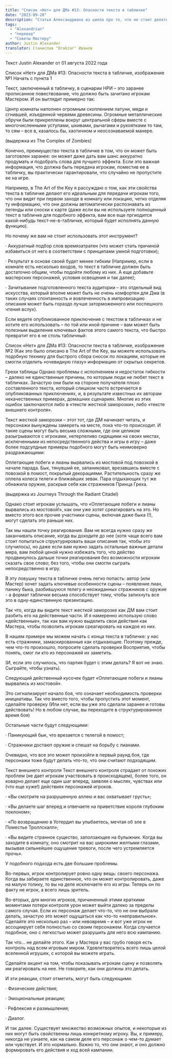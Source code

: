 ```yaml
---
title: "Список «Нет» для ДМа #13: Опасности текста в табличке"
date: "2023-09-28"
description: "Статья Александриана из цикла про то, что не стоит делать мастеру посвященная опасностям зачитываемого текста"
tags: 
  - "Alexandrian"
  - "перевод"
  - "Советы Мастеру"
author: Justin Alexander
translator: Станислав "Drakzar" Иванов
---
```


Текст Justin Alexander от 01 августа 2022 года

Список «Нет» для ДМа #13: Опасности текста в табличке, изображение №1
Начать с пункта 1

Текст, заключенный в табличку, в сценарии НРИ – это заранее прописанное повествование, что должно быть зачитано игрокам Мастером. И он выглядит примерно так:

Центр комнаты наполнен огромным скоплением латуни, меди и сгнившей, изъеденной червями древесины. Огромные металлические обручи были прикреплены вокруг центральной сферы вместе с многочисленными уступами, шкивами, рычагами и рукоятками то там, то сям – все в, казалось бы, хаотичном и неосознаваемой манере.

(выдержка из The Complex of Zombies)

Конечно, преимущество текста в табличке в том, что он может быть заготовлен заранее: он может даже дать вам шанс аккуратно продумать и подобрать слова для лучшего эффекта. Если это важная информация, что должна быть передана игрокам, поместив ее в табличку, вы практически гарантировали, что случайно не пропустите ее на игре.

Например, в The Art of the Key я рассуждаю о том, как эти свойства текста в табличке делают его идеальным для передачи игрокам того, что они видят при первом заходе в комнату или локацию, четко отделяя ту информацию, что они должны автоматически распознавать из легенды или сноски к карте (даже если вы не используете полноценный текст в табличке для подобного эффекта, вам все еще пргиодится какой-нибудь текст-не-в-табличке, который будет исполнять данную функцию).

Но почему же вам не стоит использовать этот инструмент?

· Аккуратный подбор слов времязатратен (что может стать причиной избавиться от него в соответствии с принципами умной подготовки);

· Результат в основе своей будет менее гибким (Например, если в комнате есть несколько входов, то текст в табличке должен быть достаточно общим, чтобы подойти любому из них. А еще добавьте мастерских персонажей, условия освещения и так далее);

· Зачитывание подготовленного текста аудитории – это отдельный вид искусства, который вполне может быть не очень комфортен для Дма (в таких случаях спонтанность и вовлеченность в импровизацию описания может быть гораздо лучше заторможенного или поспешного чтения вслух).

Если ведете опубликованное приключение с текстом в табличках и не хотите его использовать – по той или иной причине – вам может быть полезным выделение ключевых фактов этого самого текста, что быстро превратит его в не столь табличный:

Список «Нет» для ДМа #13: Опасности текста в табличке, изображение №2
(Как это было описано в The Art of the Key, вы можете использовать подобную технику для быстрого сбора сносок по локациям, которые не смогли отделить «очевидную глазу» информацию от скрытых секретов.

Грехи таблицы
Однако проблемы с исполнением и недостаток гибкости – далеко не единственные причины, по которым люди не любят текст в табличках. Зачастую они были на стороне получателя плохо составленного текста, который слишком часто встречается в опубликованных приключениях, и, в результате известных их авторам некачественных примерах, домашних сценариях. Многие из этих ошибок заключаются либо в «тексте жесткой заморозки», либо «тексте внешнего контроля».

Текст жесткой заморозки – этот тот, где ДМ начинает читать, и персонажи вынуждены замереть на месте, пока что-то происходит. И такие сцены могут быть весьма сложными, где они целиком разыгрываются с игроками, нетерпеливо сидящими на своих местах, исключенными из непосредственного действа и игры в игру – даже более подсупдные примеры подобного могут быть неимоверно раздражающими:

Оплетающие побеги и лианы вырвались из мостовой под повозкой в начале парада. Бык, тянувший ее, запаниковал, врезавшись вместе с повозкой в помост, покрытый декорациями. Растительность сразу же оплела колеса телеги и ближайших зевак. Пара отдыхающих тут же обнажила оружие, раскрыв себя как стражников Принца Греха.

(выдержка из Journeys Through the Radiant Citadel)

Однако стоит игрокам услышать, что «Оплетающие побеги и лианы вырвались из мостовой!», как они уже хотят среагировать на это. Но вместо этого все прочие участники сцены, включая даже быка (!), могут сделать это раньше них.

Так мы нашли точку реагирования. Вам не всегда нужно сразу же заканчивать описание, когда вы доходите до нее (хотя чаще всего вам стоит попытаться структурировать ваши описания так, чтобы это случилось), но даже если вам нужно задать остальные важные детали мира, вам любой ценой нужно избежать того, что действо продвинулось дальше точки реагирования без возможности игрокам сказать свое слово; без того, чтобы они смогли сыграть непосредственно в игру.

В эту ловушку текста в табличке очень легко попасть: автор (или Мастер) хочет задать ключевые особенности сцены – появление лиан, панику быка, разбившуюся телегу и неожиданных стражников с оружие - а формат таблички весьма способствует тому, чтобы запихнуть все это в одну-единственную презентацию.

Так что, когда вы видите текст жесткой заморозке как ДМ вам стоит разбить его на действенные части. И я намеренно использую слово «действенные», так как вам нужно выделить свои действия как Мастера, чтобы позволить игрокам среагировать на каждое из них.

В нашем примере мы можем начать с конца текста в табличке: у нас есть стражники, замаскированные как отдыхающие. Поэтому прежде, чем что-то произошло, попросите сделать проверки Восприятия, чтобы понять, смог ли кто из персонажей их заметить.

(И, если это случилось, что партия будет с этим делать? Я вот не знаю. Сыграйте, чтобы узнать).

Следующий действенный кусочек будет «Оплетающие побеги и лианы вырвались из мостовой».

Это сигнализирует начало боя, что означает необходимость проверки инициативы. Так что вместо того, чтобы пропустить этот момент, сделайте проверку (Или нет, если вы уже это сделали заранее и готовы действовать! Но в любом случае, вы переходите в структурированное время боя)

Остальные части будут следующими:

· Паникующий бык, что врезается с телегой в помост;

· Стражники достают оружие и спешат на борьбу с лианами.

Очевидно, что все это может произойти в первый раунд боя, где персонажи тоже будут делать что-то, что они считают подходящим.

Текст внешнего контроля
Текст внешнего контроля страдает от похожих проблем (не дает игрокам участвовать в происходящем), более того, он коварно делает еще один шаг вперед, заявляя о мыслях, чувствах или (что еще хуже!) действиях персонажей игроков.

· «Вы смотрите на разрушенную аллею и вас охватывает грусть»;

· «Вы делаете шаг вперед и отвечаете на приветствие короля глубоким поклоном»;

· «По возвращению в Уотердип вы улыбаетесь, мечтая об эле в Поместье Троллскалл»;

· «Вы видите странное существо, заползающее на булыжник. Когда вы заходите в комнату, оно смотрит на вас широкими желтыми глазами, вызывая сильнейшее ощущение тревоги, после чего устремляется прочь».

У подобного подхода есть две большие проблемы.

Во-первых, игрок контролирует ровно одну вещь: своего персонажа. Когда вы забираете единственное, что он может контролировать, даже на малую толику, то вы на деле исключаете его из игры. Теперь он по факту не игрок, а всего лишь зритель.

Во-вторых, для многих игроков, причиненный этими краткими моментами потери контроля урон может выйти далеко за пределы самого случая. Если их персонаж делает что-то, что не они выбрали делать, зачастую это может ощущаться как что-то «неправильное». Сделайте это несколько раз – или невовремя – и вот уже игрок не ассоциирует себя полностью со своим персонажем. Когда случается подобное, оно с легкостью может разрушить для него всю кампанию.

Так что… не делайте этого. Как у Мастера у вас грубо говоря есть контроль над всем игровым миром. Удовлетворитесь всего лишь целой вселенной игрушек, с которой вы можете играть.

Сделайте акцент на том, чтобы показывать игрокам сцену и позволять им реагировать на нее. Не говорите, как они должны это делать.

И эти реакции, стоит отметить, могут быть следующими:

· Физические действия;

· Эмоциональные реакции;

· Рефлексия и размышления;

· Диалог.

И так далее. Существует множество возможных опытов, и некоторые из них могут быть свойственны лишь конкретному игроку. Вы, к примеру, никогда не узнаете, как на самом деле его персонаж о чем-то думает или чувствует. И это нормально. Важно то, что они знают, и оно должно формировать его действия и ход всей кампании.
